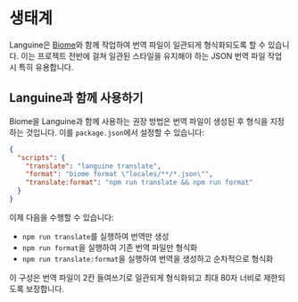 # 생태계

Languine은 [Biome](https://biomejs.dev/)와 함께 작업하여 번역 파일이 일관되게 형식화되도록 할 수 있습니다. 이는 프로젝트 전반에 걸쳐 일관된 스타일을 유지해야 하는 JSON 번역 파일 작업 시 특히 유용합니다.

## Languine과 함께 사용하기

Biome을 Languine과 함께 사용하는 권장 방법은 번역 파일이 생성된 후 형식을 지정하는 것입니다. 이를 `package.json`에서 설정할 수 있습니다:

```json title="package.json"
{
  "scripts": {
    "translate": "languine translate",
    "format": "biome format \"locales/**/*.json\"",
    "translate:format": "npm run translate && npm run format"
  }
}
```

이제 다음을 수행할 수 있습니다:
- `npm run translate`를 실행하여 번역만 생성
- `npm run format`을 실행하여 기존 번역 파일만 형식화
- `npm run translate:format`을 실행하여 번역을 생성하고 순차적으로 형식화

이 구성은 번역 파일이 2칸 들여쓰기로 일관되게 형식화되고 최대 80자 너비로 제한되도록 보장합니다.